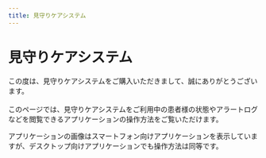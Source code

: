 ```yaml
---
title: 見守りケアシステム
---
```


# 見守りケアシステム

この度は、見守りケアシステムをご購入いただきまして、誠にありがとうございます。<br></br>
このページでは、見守りケアシステムをご利用中の患者様の状態やアラートログなどを閲覧できるアプリケーションの操作方法をご覧いただけます。

<Info>アプリケーションの画像はスマートフォン向けアプリケーションを表示していますが、デスクトップ向けアプリケーションでも操作方法は同等です。</Info>

